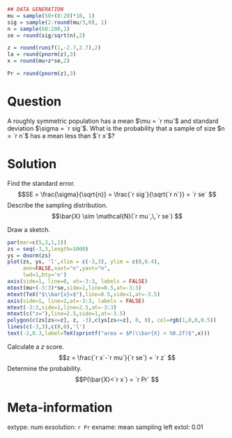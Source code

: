 ```r
## DATA GENERATION
mu = sample(50+(0:20)*10, 1)
sig = sample(2:round(mu/3,0), 1)
n = sample(60:200,1)
se = round(sig/sqrt(n),2) 

z = round(runif(1,-2.7,2.7),2)
la = round(pnorm(z),3)
x = round(mu+z*se,2)

Pr = round(pnorm(z),3)
```

Question
========

A roughly symmetric population has a mean $\mu = `r mu`$ and standard deviation $\sigma = `r sig`$. What is the probability that a sample of size $n = `r n`$ has a mean less than $`r x`$?


Solution
========

Find the standard error.
$$SE = \frac{\sigma}{\sqrt{n}} = \frac{`r sig`}{\sqrt{`r n`}} = `r se` $$
Describe the sampling distribution.
$$\bar{X} \sim \mathcal{N}(`r mu`,\,`r se`) $$

Draw a sketch.
\
```r
par(mar=c(5,3,1,1))
zs = seq(-3,3,length=1000)
ys = dnorm(zs)
plot(zs, ys, 'l',xlim = c(-3,3), ylim = c(0,0.4),
     ann=FALSE,xaxt="n",yaxt="n",
     lwd=1,bty='n')
axis(side=1, line=0, at=-3:3, labels = FALSE)
mtext(mu+(-3:3)*se,side=1,line=0.5,at=-3:3)
mtext(TeX("$\\bar{x}=$"),line=0.5,side=1,at=-3.5)
axis(side=1, line=2,at=-3:3, labels = FALSE)
mtext(-3:3,side=1,line=2.5,at=-3:3)
mtext(c("z="),line=2.5,side=1,at=-3.5)
polygon(c(zs[zs<=z], z, -3),c(ys[zs<=z], 0, 0), col=rgb(1,0,0,0.5))
lines(c(-3,3),c(0,0),'l')
text(-2,0.3,label=TeX(sprintf("area = $P(\\bar{X} < %0.2f)$",x)))
```

Calculate a $z$ score.
$$z = \frac{`r x`-`r mu`}{`r se`} = `r z` $$
Determine the probability.
$$P(\bar{X}<`r x`) = `r Pr` $$


Meta-information
============
extype: num
exsolution: `r Pr`
exname: mean sampling left
extol: 0.01
